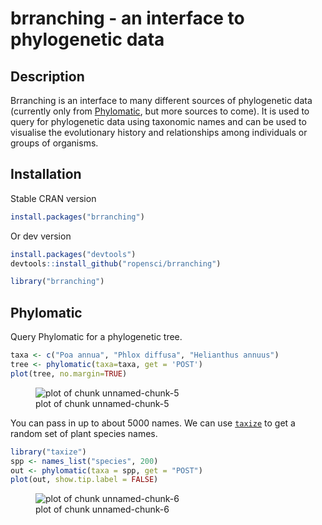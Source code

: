 <!--
%\VignetteEngine{knitr::knitr}
%\VignetteIndexEntry{brranching vignette}
%\VignetteEncoding{UTF-8}
-->

brranching - an interface to phylogenetic data
======



## Description

Brranching is an interface to many different sources of phylogenetic data (currently only from [Phylomatic](http://phylodiversity.net/phylomatic/), but more sources to come). It is used to query for phylogenetic data using taxonomic names and can be used to visualise the evolutionary history and relationships among individuals or groups of organisms. 

## Installation

Stable CRAN version


```r
install.packages("brranching")
```

Or dev version


```r
install.packages("devtools")
devtools::install_github("ropensci/brranching")
```


```r
library("brranching")
```

## Phylomatic

Query Phylomatic for a phylogenetic tree.


```r
taxa <- c("Poa annua", "Phlox diffusa", "Helianthus annuus")
tree <- phylomatic(taxa=taxa, get = 'POST')
plot(tree, no.margin=TRUE)
```

![plot of chunk unnamed-chunk-5](figure/unnamed-chunk-5-1.png)

You can pass in up to about 5000 names. We can use [`taxize`](https://github.com/ropensci/taxize/) to get a random set of plant species names.


```r
library("taxize")
spp <- names_list("species", 200)
out <- phylomatic(taxa = spp, get = "POST")
plot(out, show.tip.label = FALSE)
```

![plot of chunk unnamed-chunk-6](figure/unnamed-chunk-6-1.png)
